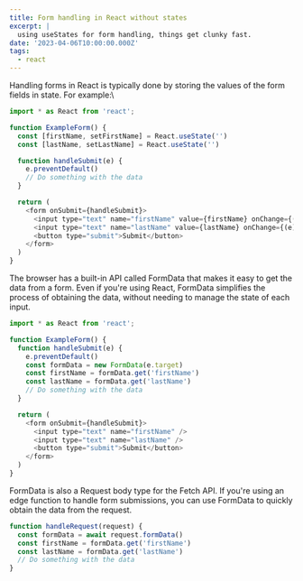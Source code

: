 ```yaml
---
title: Form handling in React without states
excerpt: |
  using useStates for form handling, things get clunky fast.
date: '2023-04-06T10:00:00.000Z'
tags:
  - react
---
```


Handling forms in React is typically done by storing the values of the form fields in state. For example:\\

```javascript
import * as React from 'react';

function ExampleForm() {
  const [firstName, setFirstName] = React.useState('')
  const [lastName, setLastName] = React.useState('')

  function handleSubmit(e) {
    e.preventDefault()
    // Do something with the data
  }

  return (
    <form onSubmit={handleSubmit}>
      <input type="text" name="firstName" value={firstName} onChange={(e) => setFirstName(e.target.value)} />
      <input type="text" name="lastName" value={lastName} onChange={(e) => setLastName(e.target.value)} />
      <button type="submit">Submit</button>
    </form>
  )
}
```

The browser has a built-in API called FormData that makes it easy to get the data from a form. Even if you're using React, FormData simplifies the process of obtaining the data, without needing to manage the state of each input.

```javascript
import * as React from 'react';

function ExampleForm() {
  function handleSubmit(e) {
    e.preventDefault()
    const formData = new FormData(e.target)
    const firstName = formData.get('firstName')
    const lastName = formData.get('lastName')
    // Do something with the data
  }

  return (
    <form onSubmit={handleSubmit}>
      <input type="text" name="firstName" />
      <input type="text" name="lastName" />
      <button type="submit">Submit</button>
    </form>
  )
}
```

FormData is also a Request body type for the Fetch API. If you're using an edge function to handle form submissions, you can use FormData to quickly obtain the data from the request.

```javascript
function handleRequest(request) {
  const formData = await request.formData()
  const firstName = formData.get('firstName')
  const lastName = formData.get('lastName')
  // Do something with the data
}
```
